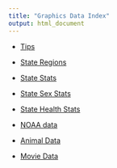 ```yaml
---
title: "Graphics Data Index"
output: html_document
---
```


- [Tips](./tips.csv)

- [State Regions](./statereg.csv)
- [State Stats](./states.stats.csv)
- [State Sex Stats](./states.sex.stats.csv)
- [State Health Stats](./states.health.stats.csv)

- [NOAA data](./noaa.rdata)
- [Animal Data](./animal.csv)

- [Movie Data](./MovieSummary.csv)

